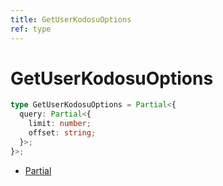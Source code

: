 ```yaml
---
title: GetUserKodosuOptions
ref: type
---
```


# GetUserKodosuOptions

```ts
type GetUserKodosuOptions = Partial<{
  query: Partial<{
    limit: number;
    offset: string;
  }>;
}>;
```

- [Partial](https://www.typescriptlang.org/docs/handbook/utility-types.html#partialtype)
